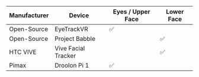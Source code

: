
<table>
<thead>
  <tr>
    <th>Manufacturer</th>
    <th>Device</th>
    <th>Eyes / Upper Face</th>
    <th>Lower Face</th>
  </tr>
</thead>
<tbody>
  <tr>
    <td>Open-Source</td>
    <td><Link to="../hardware/addons/etvr/" target="_blank" rel="noopener noreferrer">EyeTrackVR</Link></td>
    <td>✅</td>
    <td></td>
  </tr>
  <tr>
    <td>Open-Source</td>
    <td><Link to="../hardware/addons/babble/" target="_blank" rel="noopener noreferrer">Project Babble</Link></td>
    <td></td>
    <td>✅</td>
  </tr>
  <tr>
    <td>HTC VIVE</td>
    <td><Link to="../hardware/addons/vive/face-tracker" target="_blank" rel="noopener noreferrer">Vive Facial Tracker</Link></td>
    <td></td>
    <td>✅</td>
  </tr>
  <tr>
    <td>Pimax</td>
    <td><Link to="../hardware/addons/pimax/droolon-pi-1" target="_blank" rel="noopener noreferrer">Droolon Pi 1</Link></td>
    <td>✅</td>
    <td></td>
  </tr>
</tbody>
</table>

<!-- docusaurus recommends using the Link component instead of plain a href...-->

<!-- example using useBaseUrl to hardcode :p 
<tr>
  <td>HTC VIVE</td>
  <td><Link to={useBaseUrl('docs/hardware/VIVE/face-tracker')} target="_blank" rel="noopener noreferrer">Vive Facial Tracker</Link></td>
</tr> -->
